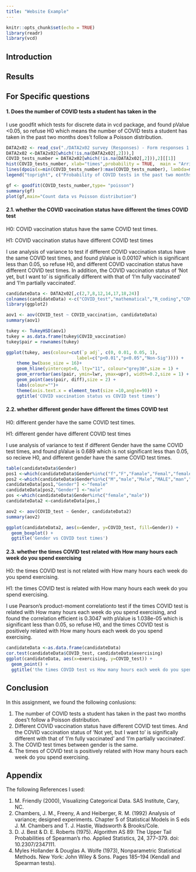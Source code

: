 ```yaml
---
title: "Website Example"
---
```



```r
knitr::opts_chunk$set(echo = TRUE)
library(readr)
library(vcd)
```

##  Introduction





## Results
## For Specific questions
#### 1. Does the number of COVID tests a student has taken in the 

I use goodfit which tests for discrete data in vcd package, and found pValue <0.05, so refuse H0 which means  the number of COVID tests a student has taken in the past two months does't follow a Poisson distribution. 
```r
DATA2x02 <- read_csv("./DATA2x02 survey (Responses) - Form responses 1.csv")
DATA2x02 <-DATA2x02[which(!is.na(DATA2x02[,2])),]
COVID_tests_number = DATA2x02[which(!is.na(DATA2x02[,2])),2][[1]]
hist(COVID_tests_number, xlab="times",probability = TRUE,  main = "Arrivals from Aladdin Street")
lines(dpois(x=min(COVID_tests_number):max(COVID_tests_number), lambda=mean(COVID_tests_number)), col=2,lwd=3)
legend("topright", c("Probability of COVID tests in the past two months ", "Poisson Distribution Curve"),  fill=c(col=16, col=2))

gf <- goodfit(COVID_tests_number,type= "poisson")
summary(gf)
plot(gf,main="Count data vs Poisson distribution")

```



####  2.1. whether the COVID vaccination status have different the times COVID test 
H0: COVID vaccination status have the same COVID test times.

H1: COVID vaccination status have different COVID test times


I use analysis of variance to test if different COVID vaccination status have the same COVID test times, and found pValue is 0.00107 which is significant less than 0.05, so refuse H0, and different COVID vaccination status have different COVID test times. In addition, the COVID vaccination status of 'Not yet, but I want to' is significally different with that of 'I'm fully vaccinated' and 'I'm partially vaccinated'.

```r
candidateData <- DATA2x02[,c(2,7,8,12,14,17,18,24)]
colnames(candidateData) <-c("COVID_test","mathematical","R_coding","COVID_vaccination","Gender","stressed","loneliness","exercising")
library(ggplot2)

aov1 <- aov(COVID_test ~ COVID_vaccination, candidateData)   
summary(aov1)

tukey <- TukeyHSD(aov1)
tukey = as.data.frame(tukey$COVID_vaccination)
tukey$pair = rownames(tukey)

ggplot(tukey, aes(colour=cut(`p adj`, c(0, 0.01, 0.05, 1), 
                           label=c("p<0.01","p<0.05","Non-Sig")))) +
    theme_bw(base_size = 16)+
    geom_hline(yintercept=0, lty="11", colour="grey30",size = 1) +
    geom_errorbar(aes(pair, ymin=lwr, ymax=upr), width=0.2,size = 1) +
    geom_point(aes(pair, diff),size = 2) +
    labs(colour="")+
    theme(axis.text.x = element_text(size =10,angle=90)) +
    ggtitle('COVID vaccination status vs COVID test times')


```


####  2.2. whether different gender have different the times COVID test 
H0: different gender have the same COVID test times.

H1: different gender have different COVID test times


I use analysis of variance to test if different Gender have the same COVID test times, and found pValue is 0.689 which is not significant less than 0.05, so recieve H0, and different gender have the same COVID test times. 


```r
table(candidateData$Gender)
pos1 <-which(candidateData$Gender%in%c("f","F","Famale","Femal","female","Female","Woman"))
pos2 <-which(candidateData$Gender%in%c("M","male","Male","MALE","man","Man"))
candidateData[pos1,"Gender"] <-"female"
candidateData[pos2,"Gender"] <-"male"
pos <-which(candidateData$Gender%in%c("female","male"))
candidateData2 <-candidateData[pos,]

aov2 <- aov(COVID_test ~ Gender, candidateData2)   
summary(aov2)

ggplot(candidateData2, aes(x=Gender, y=COVID_test, fill=Gender)) + 
  geom_boxplot() +
  ggtitle('Gender vs COVID test times')

```


####  2.3. whether the times COVID test related with How many hours each week do you spend exercising
H0: the times COVID test is not related with How many hours each week do you spend exercising.

H1: the times COVID test is related with How many hours each week do you spend exercising.


I use Pearson's product-moment correlationto test if the times COVID test is related with How many hours each week do you spend exercising, and found the correlation efficient is 0.3047 with pValue is 1.038e-05 which is significant less than 0.05, so refuse H0, and the times COVID test is positively related with How many hours each week do you spend exercising.

```r
candidateData <-as.data.frame(candidateData)
cor.test(candidateData$COVID_test, candidateData$exercising)
ggplot(candidateData, aes(x=exercising, y=COVID_test)) + 
  geom_point() +
  ggtitle('the times COVID test vs How many hours each week do you spend exercising')
```



## Conclusion
In this assignment, we found the following conlusions:

1. The number of COVID tests a student has taken in the past two months does't follow a Poisson distribution.
2. Different COVID vaccination status have different COVID test times. And the COVID vaccination status of 'Not yet, but I want to' is significally different with that of 'I'm fully vaccinated' and 'I'm partially vaccinated'.
3. The COVID test times between gender is the same.
4. The times of COVID test is positively related with How many hours each week do you spend exercising.




## Appendix
The following References I used:

1. M. Friendly (2000), Visualizing Categorical Data. SAS Institute, Cary, NC.
2. Chambers, J. M., Freeny, A and Heiberger, R. M. (1992) Analysis of variance; designed experiments. Chapter 5 of Statistical Models in S eds J. M. Chambers and T. J. Hastie, Wadsworth & Brooks/Cole.
3. D. J. Best & D. E. Roberts (1975). Algorithm AS 89: The Upper Tail Probabilities of Spearman's rho. Applied Statistics, 24, 377–379. doi: 10.2307/2347111.
4. Myles Hollander & Douglas A. Wolfe (1973), Nonparametric Statistical Methods. New York: John Wiley & Sons. Pages 185–194 (Kendall and Spearman tests).

